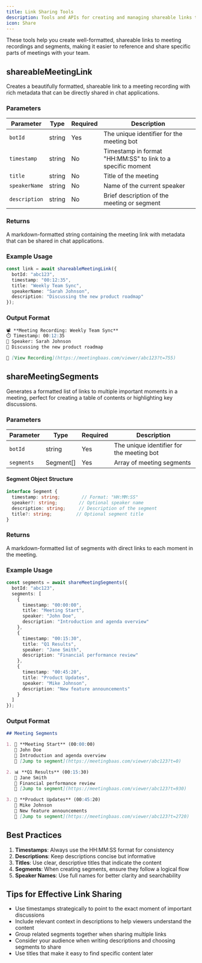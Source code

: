 ```yaml
---
title: Link Sharing Tools
description: Tools and APIs for creating and managing shareable links to meeting recordings and segments, enabling easy sharing of meeting content and timestamps
icon: Share
---
```


These tools help you create well-formatted, shareable links to meeting recordings and segments, making it easier to reference and share specific parts of meetings with your team.

## shareableMeetingLink

Creates a beautifully formatted, shareable link to a meeting recording with rich metadata that can be directly shared in chat applications.

### Parameters

| Parameter | Type | Required | Description |
|-----------|------|----------|-------------|
| `botId` | string | Yes | The unique identifier for the meeting bot |
| `timestamp` | string | No | Timestamp in format "HH:MM:SS" to link to a specific moment |
| `title` | string | No | Title of the meeting |
| `speakerName` | string | No | Name of the current speaker |
| `description` | string | No | Brief description of the meeting or segment |

### Returns
A markdown-formatted string containing the meeting link with metadata that can be shared in chat applications.

### Example Usage

```typescript
const link = await shareableMeetingLink({
  botId: "abc123",
  timestamp: "00:12:35",
  title: "Weekly Team Sync",
  speakerName: "Sarah Johnson",
  description: "Discussing the new product roadmap"
});
```

### Output Format
```markdown
📽️ **Meeting Recording: Weekly Team Sync**
⏱️ Timestamp: 00:12:35
🎤 Speaker: Sarah Johnson
📝 Discussing the new product roadmap

🔗 [View Recording](https://meetingbaas.com/viewer/abc123?t=755)
```

## shareMeetingSegments

Generates a formatted list of links to multiple important moments in a meeting, perfect for creating a table of contents or highlighting key discussions.

### Parameters

| Parameter | Type | Required | Description |
|-----------|------|----------|-------------|
| `botId` | string | Yes | The unique identifier for the meeting bot |
| `segments` | Segment[] | Yes | Array of meeting segments |

#### Segment Object Structure
```typescript
interface Segment {
  timestamp: string;        // Format: "HH:MM:SS"
  speaker?: string;        // Optional speaker name
  description: string;     // Description of the segment
  title?: string;         // Optional segment title
}
```

### Returns
A markdown-formatted list of segments with direct links to each moment in the meeting.

### Example Usage

```typescript
const segments = await shareMeetingSegments({
  botId: "abc123",
  segments: [
    {
      timestamp: "00:00:00",
      title: "Meeting Start",
      speaker: "John Doe",
      description: "Introduction and agenda overview"
    },
    {
      timestamp: "00:15:30",
      title: "Q1 Results",
      speaker: "Jane Smith",
      description: "Financial performance review"
    },
    {
      timestamp: "00:45:20",
      title: "Product Updates",
      speaker: "Mike Johnson",
      description: "New feature announcements"
    }
  ]
});
```

### Output Format
```markdown
## Meeting Segments

1. 🎯 **Meeting Start** (00:00:00)
   👤 John Doe
   📝 Introduction and agenda overview
   🔗 [Jump to segment](https://meetingbaas.com/viewer/abc123?t=0)

2. 📊 **Q1 Results** (00:15:30)
   👤 Jane Smith
   📝 Financial performance review
   🔗 [Jump to segment](https://meetingbaas.com/viewer/abc123?t=930)

3. 🚀 **Product Updates** (00:45:20)
   👤 Mike Johnson
   📝 New feature announcements
   🔗 [Jump to segment](https://meetingbaas.com/viewer/abc123?t=2720)
```

## Best Practices

1. **Timestamps**: Always use the HH:MM:SS format for consistency
2. **Descriptions**: Keep descriptions concise but informative
3. **Titles**: Use clear, descriptive titles that indicate the content
4. **Segments**: When creating segments, ensure they follow a logical flow
5. **Speaker Names**: Use full names for better clarity and searchability

## Tips for Effective Link Sharing

- Use timestamps strategically to point to the exact moment of important discussions
- Include relevant context in descriptions to help viewers understand the content
- Group related segments together when sharing multiple links
- Consider your audience when writing descriptions and choosing segments to share
- Use titles that make it easy to find specific content later
